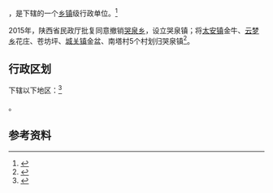 {{中国乡级行政区|61/02/22/200/000}}

'''{{PAGENAMEBASE}}'''，是{{PRC admin/fullname|61/02/22/200/000|3}}下辖的一个[[乡镇|乡镇]]级行政单位。<ref>{{PRC admin/ref sgc|{{PRC admin/parent|61/02/22/200/000}}}}</ref>

2015年，陕西省民政厅批复同意撤销[[哭泉乡|哭泉乡]]，设立哭泉镇；将[[太安镇_(宜君县)|太安镇]]金牛、[[云梦乡|云梦乡]]花庄、苍坊坪、[[城关镇_(宜君县)|城关镇]]金盆、南塔村5个村划归哭泉镇<ref>{{Cite web |url=http://news.xinhuanet.com/local/2015-06/28/c_127959075.htm |title=陕西省民政厅关于陕西省乡镇行政区划调整的公告 |accessdate=2017-09-13 |archive-date=2017-09-13 |archive-url=https://web.archive.org/web/20170913183916/http://news.xinhuanet.com/local/2015-06/28/c_127959075.htm |dead-url=no }}</ref>。

== 行政区划 ==

{{PAGENAMEBASE}}下辖以下地区：<ref>{{PRC admin/ref sgc|61/02/22/200/000}}</ref>

{{PRC admin/children|61/02/22/200/000}}。

== 参考资料 ==

{{reflist}}

{{行政区划小作品}}
{{PRC admin/navcat|61/02/22/200/000}}